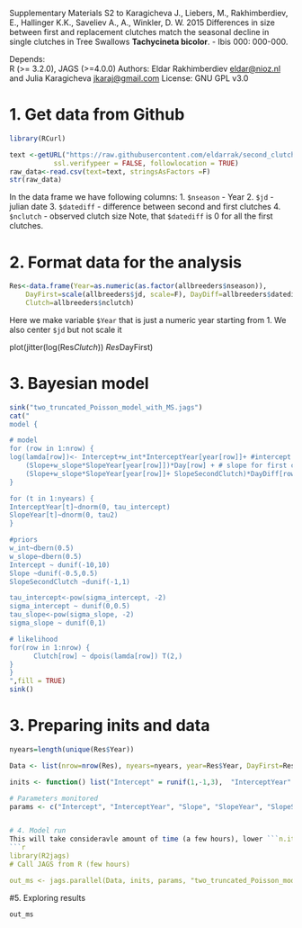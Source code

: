 <!--
%\VignetteEngine{knitr}
%\VignetteIndexEntry{Second clutch Bayesian analysis}
-->

Supplementary Materials S2 to 
Karagicheva J., Liebers, M., Rakhimberdiev, E., Hallinger K.K., Saveliev A., A., Winkler, D. W. 2015 Differences in size between first and replacement clutches match the seasonal decline in single clutches in Tree Swallows **Tachycineta bicolor**. - Ibis 000: 000-000.

Depends:  
	R (>= 3.2.0),
	JAGS (>=4.0.0)
Authors: Eldar Rakhimberdiev <eldar@nioz.nl> and Julia Karagicheva <jkaraj@gmail.com>
License: GNU GPL v3.0

# 1. Get data from Github
```r
library(RCurl)

text <-getURL("https://raw.githubusercontent.com/eldarrak/second_clutch/master/raw_data.csv",
           ssl.verifypeer = FALSE, followlocation = TRUE)
raw_data<-read.csv(text=text, stringsAsFactors =F)
str(raw_data)
```
In the data frame we have following columns:
1. ```$nseason``` - Year
2. ```$jd``` - julian date
3. ```$datediff``` - difference between second and first clutches
4. ```$nclutch``` - observed clutch size
Note, that ```$datediff``` is 0 for all the first clutches.

# 2. Format data for the analysis
```r
Res<-data.frame(Year=as.numeric(as.factor(allbreeders$nseason)), 
	DayFirst=scale(allbreeders$jd, scale=F), DayDiff=allbreeders$datediff,
	Clutch=allbreeders$nclutch)
```
Here we make variable ```$Year``` that is just a numeric year starting from 1.
We also center ```$jd``` but not scale it

plot(jitter(log(Res$Clutch))~Res$DayFirst)


# 3. Bayesian model
```r
sink("two_truncated_Poisson_model_with_MS.jags")
cat("
model {

# model
for (row in 1:nrow) {
log(lamda[row])<- Intercept+w_int*InterceptYear[year[row]]+ #intercept
    (Slope+w_slope*SlopeYear[year[row]])*Day[row] + # slope for first clutches
	(Slope+w_slope*SlopeYear[year[row]]+ SlopeSecondClutch)*DayDiff[row]
}

for (t in 1:nyears) {
InterceptYear[t]~dnorm(0, tau_intercept)
SlopeYear[t]~dnorm(0, tau2)
}

#priors
w_int~dbern(0.5)
w_slope~dbern(0.5)
Intercept ~ dunif(-10,10)
Slope ~dunif(-0.5,0.5)
SlopeSecondClutch ~dunif(-1,1)

tau_intercept<-pow(sigma_intercept, -2)
sigma_intercept ~ dunif(0,0.5)
tau_slope<-pow(sigma_slope, -2)
sigma_slope ~ dunif(0,1)

# likelihood
for(row in 1:nrow) {
      Clutch[row] ~ dpois(lamda[row]) T(2,)
}
}
",fill = TRUE)
sink()
```

# 3. Preparing inits and data
```r

nyears=length(unique(Res$Year))

Data <- list(nrow=nrow(Res), nyears=nyears, year=Res$Year, DayFirst=Res$DayFirst, DayDiff=Res$DayDiff, Clutch=Res$Clutch)

inits <- function() list("Intercept" = runif(1,-1,3),  "InterceptYear" = runif(nyears,-1,1), "Slope" =-runif(1,-0.5, 0.5),"SlopeYear" =runif(nyears,-1,1), "SlopeSecondClutch" =runif(1,-1,1), "sigma_intercept"=runif(1, 0,0.5), "sigma_slope"=runif(1,0,1), w_int=rbinom(1, 1, 0.5), w_slope=rbinom(1, 1, 0.5))

# Parameters monitored
params <- c("Intercept", "InterceptYear", "Slope", "SlopeYear", "SlopeSecondClutch", "sigma_intercept", "sigma_slope", "w_int", "w_slope")


# 4. Model run
This will take consideravle amount of time (a few hours), lower ```n.iter``` if you want it to finish faster!
```r
library(R2jags)
# Call JAGS from R (few hours)

out_ms <- jags.parallel(Data, inits, params, "two_truncated_Poisson_model_with_MS.jags", n.chains = 5, n.thin = 500, n.iter = 250000, n.burnin = 50000, working.directory = getwd())
```

#5. Exploring results

```r
out_ms
```









